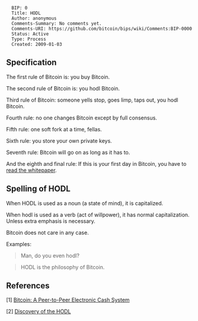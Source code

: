 <pre>
  BIP: 0
  Title: HODL
  Author: anonymous
  Comments-Summary: No comments yet.
  Comments-URI: https://github.com/bitcoin/bips/wiki/Comments:BIP-0000
  Status: Active
  Type: Process
  Created: 2009-01-03
</pre>

==Specification==

The first rule of Bitcoin is: you buy Bitcoin.

The second rule of Bitcoin is: you hodl Bitcoin.

Third rule of Bitcoin: someone yells stop, goes limp, taps out, you hodl Bitcoin.

Fourth rule: no one changes Bitcoin except by full consensus.

Fifth rule: one soft fork at a time, fellas.

Sixth rule: you store your own private keys.

Seventh rule: Bitcoin will go on as long as it has to. 

And the eighth and final rule: If this is your first day in Bitcoin, you have to [http://bitcoin.org/bitcoin.pdf read the whitepaper].

==Spelling of HODL==

When HODL is used as a noun (a state of mind), it is capitalized.

When hodl is used as a verb (act of willpower), it has normal capitalization. Unless extra emphasis is necessary.

Bitcoin does not care in any case.

Examples:

<blockquote>
Man, do you even hodl?
</blockquote>

<blockquote>
HODL is the philosophy of Bitcoin.
</blockquote>

==References==

[1] [https://bitcoin.org/bitcoin.pdf Bitcoin: A Peer-to-Peer Electronic Cash System]

[2] [https://bitcointalk.org/index.php?topic=375643.0 Discovery of the HODL]
